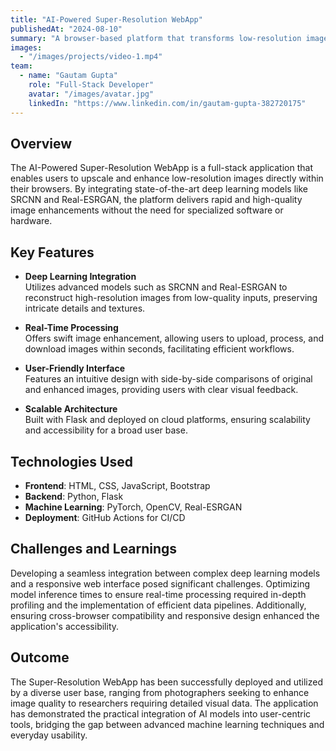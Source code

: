---
title: "AI-Powered Super-Resolution WebApp"
publishedAt: "2024-08-10"
summary: "A browser-based platform that transforms low-resolution images into high-fidelity visuals using deep learning models like SRCNN and Real-ESRGAN, offering real-time enhancement for diverse applications."
images:
  - "/images/projects/video-1.mp4"
team:
  - name: "Gautam Gupta"
    role: "Full-Stack Developer"
    avatar: "/images/avatar.jpg"
    linkedIn: "https://www.linkedin.com/in/gautam-gupta-382720175"
---

## Overview

The AI-Powered Super-Resolution WebApp is a full-stack application that enables users to upscale and enhance low-resolution images directly within their browsers. By integrating state-of-the-art deep learning models like SRCNN and Real-ESRGAN, the platform delivers rapid and high-quality image enhancements without the need for specialized software or hardware.

## Key Features

- **Deep Learning Integration**  
  Utilizes advanced models such as SRCNN and Real-ESRGAN to reconstruct high-resolution images from low-quality inputs, preserving intricate details and textures.

- **Real-Time Processing**  
  Offers swift image enhancement, allowing users to upload, process, and download images within seconds, facilitating efficient workflows.

- **User-Friendly Interface**  
  Features an intuitive design with side-by-side comparisons of original and enhanced images, providing users with clear visual feedback.

- **Scalable Architecture**  
  Built with Flask and deployed on cloud platforms, ensuring scalability and accessibility for a broad user base.

## Technologies Used

- **Frontend**: HTML, CSS, JavaScript, Bootstrap  
- **Backend**: Python, Flask  
- **Machine Learning**: PyTorch, OpenCV, Real-ESRGAN  
- **Deployment**: GitHub Actions for CI/CD

## Challenges and Learnings

Developing a seamless integration between complex deep learning models and a responsive web interface posed significant challenges. Optimizing model inference times to ensure real-time processing required in-depth profiling and the implementation of efficient data pipelines. Additionally, ensuring cross-browser compatibility and responsive design enhanced the application's accessibility.

## Outcome

The Super-Resolution WebApp has been successfully deployed and utilized by a diverse user base, ranging from photographers seeking to enhance image quality to researchers requiring detailed visual data. The application has demonstrated the practical integration of AI models into user-centric tools, bridging the gap between advanced machine learning techniques and everyday usability.
